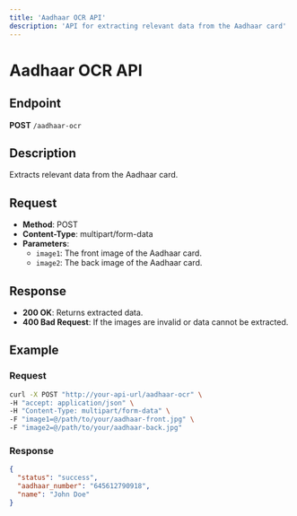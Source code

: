 ```yaml
---
title: 'Aadhaar OCR API'
description: 'API for extracting relevant data from the Aadhaar card'
---
```


# Aadhaar OCR API

## Endpoint

**POST** `/aadhaar-ocr`

## Description

Extracts relevant data from the Aadhaar card.

## Request

- **Method**: POST
- **Content-Type**: multipart/form-data
- **Parameters**:
  - `image1`: The front image of the Aadhaar card.
  - `image2`: The back image of the Aadhaar card.

## Response

- **200 OK**: Returns extracted data.
- **400 Bad Request**: If the images are invalid or data cannot be extracted.

## Example

### Request

```bash
curl -X POST "http://your-api-url/aadhaar-ocr" \
-H "accept: application/json" \
-H "Content-Type: multipart/form-data" \
-F "image1=@/path/to/your/aadhaar-front.jpg" \
-F "image2=@/path/to/your/aadhaar-back.jpg"
```

### Response

```json
{
  "status": "success",
  "aadhaar_number": "645612790918",
  "name": "John Doe"
}
``` 